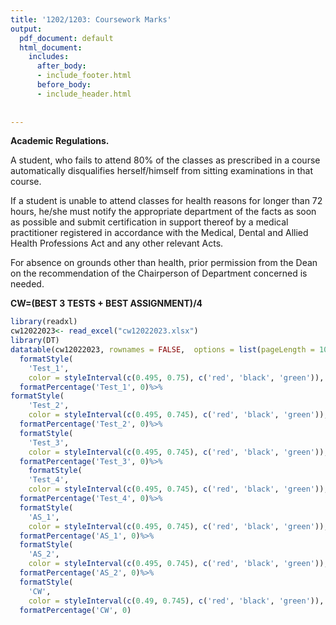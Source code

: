 ```yaml
---
title: '1202/1203: Coursework Marks'
output:
  pdf_document: default
  html_document:
    includes:
      after_body:
      - include_footer.html
      before_body:
      - include_header.html
      
  
---
```



**Academic Regulations.**

A student, who fails to attend 80% of the classes as prescribed in a course automatically disqualifies herself/himself from sitting examinations in that course.

If a student is unable to attend classes for health reasons for longer than 72 hours, he/she must notify the appropriate department of the facts as soon as possible and submit certification in support thereof by a medical practitioner registered in accordance with the Medical, Dental and Allied Health Professions Act and any other relevant Acts.

For absence on grounds other than health, prior permission from the Dean on the recommendation of the Chairperson of Department concerned is needed.


**CW=(BEST 3 TESTS + BEST ASSIGNMENT)/4**



```r
library(readxl)
cw12022023<- read_excel("cw12022023.xlsx")
library(DT)
datatable(cw12022023, rownames = FALSE,  options = list(pageLength = 100, scrollX=T,columnDefs=list(list(targets=2,visible=TRUE),list(className = 'dt-center', targets = 1:9))) )%>%
  formatStyle(
    'Test_1',
    color = styleInterval(c(0.495, 0.75), c('red', 'black', 'green')), fontWeight = 'bold') %>%
  formatPercentage('Test_1', 0)%>%
formatStyle(
    'Test_2',
    color = styleInterval(c(0.495, 0.745), c('red', 'black', 'green')), fontWeight = 'bold') %>%
  formatPercentage('Test_2', 0)%>%
  formatStyle(
    'Test_3',
    color = styleInterval(c(0.495, 0.745), c('red', 'black', 'green')), fontWeight = 'bold') %>%
  formatPercentage('Test_3', 0)%>%
    formatStyle(
    'Test_4',
    color = styleInterval(c(0.495, 0.745), c('red', 'black', 'green')), fontWeight = 'bold') %>%
  formatPercentage('Test_4', 0)%>%
  formatStyle(
    'AS_1',
    color = styleInterval(c(0.495, 0.745), c('red', 'black', 'green')), fontWeight = 'bold') %>%
  formatPercentage('AS_1', 0)%>%
  formatStyle(
    'AS_2',
    color = styleInterval(c(0.495, 0.745), c('red', 'black', 'green')), fontWeight = 'bold') %>%
  formatPercentage('AS_2', 0)%>%
  formatStyle(
    'CW',
    color = styleInterval(c(0.49, 0.745), c('red', 'black', 'green')), fontWeight = 'bold') %>%
  formatPercentage('CW', 0)
  

```

